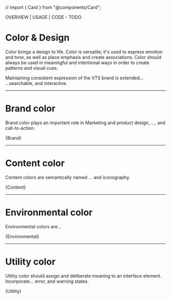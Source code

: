 // import { Card } from "@components/Card";

<Meta title="Style/Colors" />

OVERVIEW | USAGE | CODE - TODO

# Color & Design

Color brings a design to life. Color is versatile; it's used to express emotion and tone,
as well as place emphasis and create associations. Color should always be used in meaningful and
intentional ways in order to create patterns and visual cues.

Maintaining consistent expression of the VTS brand is extended... ...searchable, and interactive.

---

# Brand color

Brand color plays an important role in Marketing and product design, ..., and call-to-action.

<Story name="Brand">{Brand}</Story>

---

# Content color

Content colors are semantically named ... and iconography.

<Story name="Content">{Content}</Story>

---

# Environmental color

Environmental colors are...

<Story name="Environmental">{Environmental}</Story>

---

# Utility color

Utility color should assign and deliberate meaning to an interface element. Incorporate... error, and warning states.

<Story name="Utility">{Utility}</Story>
